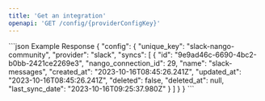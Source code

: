 ```yaml
---
title: 'Get an integration'
openapi: 'GET /config/{providerConfigKey}'
---
```


<ResponseExample>
  ```json Example Response
{
  "config": {
    "unique_key": "slack-nango-community",
    "provider": "slack",
    "syncs": [
        {
            "id": "9e9ad46c-6690-4bc2-b0bb-2421ce2269e3",
            "nango_connection_id": 29,
            "name": "slack-messages",
            "created_at": "2023-10-16T08:45:26.241Z",
            "updated_at": "2023-10-16T08:45:26.241Z",
            "deleted": false,
            "deleted_at": null,
            "last_sync_date": "2023-10-16T09:25:37.980Z"
        }
    ]
  }
}
  ```
</ResponseExample>
